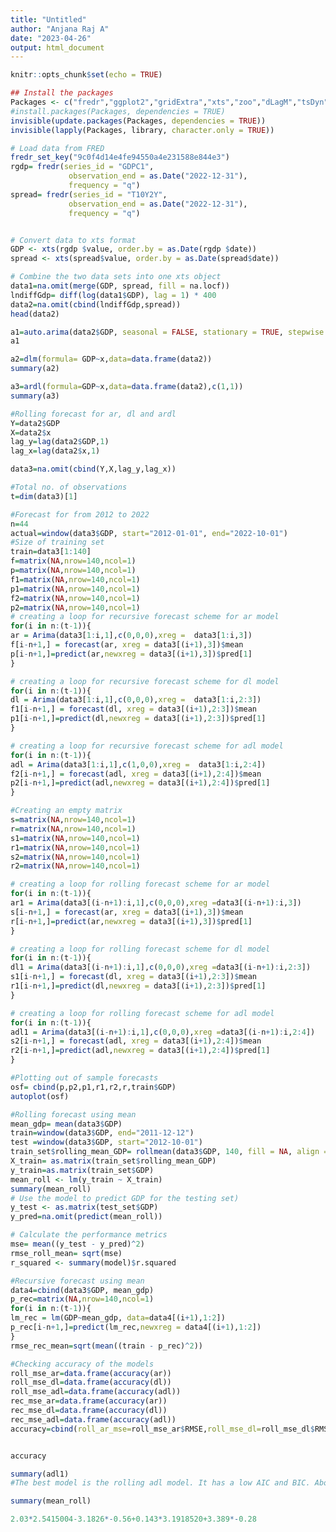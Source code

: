 ```yaml
---
title: "Untitled"
author: "Anjana Raj A"
date: "2023-04-26"
output: html_document
---
```


```r
knitr::opts_chunk$set(echo = TRUE)
```
```r
## Install the packages
Packages <- c("fredr","ggplot2","gridExtra","xts","zoo","dLagM","tsDyn","forecast","ARDL","tsDyn","roll")
#install.packages(Packages, dependencies = TRUE)
invisible(update.packages(Packages, dependencies = TRUE))
invisible(lapply(Packages, library, character.only = TRUE))
```

```r
# Load data from FRED
fredr_set_key("9c0f4d14e4fe94550a4e231588e844e3")
rgdp= fredr(series_id = "GDPC1",
             observation_end = as.Date("2022-12-31"),
             frequency = "q")
spread= fredr(series_id = "T10Y2Y",
             observation_end = as.Date("2022-12-31"),
             frequency = "q")


# Convert data to xts format
GDP <- xts(rgdp $value, order.by = as.Date(rgdp $date))
spread <- xts(spread$value, order.by = as.Date(spread$date))

# Combine the two data sets into one xts object
data1=na.omit(merge(GDP, spread, fill = na.locf))
lndiffGdp= diff(log(data1$GDP), lag = 1) * 400
data2=na.omit(cbind(lndiffGdp,spread))
head(data2)
```

```r

a1=auto.arima(data2$GDP, seasonal = FALSE, stationary = TRUE, stepwise = FALSE, ic ="bic")
a1

```

```r
a2=dlm(formula= GDP~x,data=data.frame(data2))
summary(a2)
```

```r
a3=ardl(formula=GDP~x,data=data.frame(data2),c(1,1))
summary(a3)
```


```r
#Rolling forecast for ar, dl and ardl
Y=data2$GDP
X=data2$x
lag_y=lag(data2$GDP,1)
lag_x=lag(data2$x,1)

data3=na.omit(cbind(Y,X,lag_y,lag_x))

#Total no. of observations
t=dim(data3)[1]

#Forecast for from 2012 to 2022
n=44
actual=window(data3$GDP, start="2012-01-01", end="2022-10-01")
#Size of training set
train=data3[1:140]
f=matrix(NA,nrow=140,ncol=1)
p=matrix(NA,nrow=140,ncol=1)
f1=matrix(NA,nrow=140,ncol=1)
p1=matrix(NA,nrow=140,ncol=1)
f2=matrix(NA,nrow=140,ncol=1)
p2=matrix(NA,nrow=140,ncol=1)
# creating a loop for recursive forecast scheme for ar model
for(i in n:(t-1)){
ar = Arima(data3[1:i,1],c(0,0,0),xreg =  data3[1:i,3])
f[i-n+1,] = forecast(ar, xreg = data3[(i+1),3])$mean
p[i-n+1,]=predict(ar,newxreg = data3[(i+1),3])$pred[1]
}
```

```r
# creating a loop for recursive forecast scheme for dl model
for(i in n:(t-1)){
dl = Arima(data3[1:i,1],c(0,0,0),xreg =  data3[1:i,2:3])
f1[i-n+1,] = forecast(dl, xreg = data3[(i+1),2:3])$mean
p1[i-n+1,]=predict(dl,newxreg = data3[(i+1),2:3])$pred[1]
}
```
```r
# creating a loop for recursive forecast scheme for adl model
for(i in n:(t-1)){
adl = Arima(data3[1:i,1],c(1,0,0),xreg =  data3[1:i,2:4])
f2[i-n+1,] = forecast(adl, xreg = data3[(i+1),2:4])$mean
p2[i-n+1,]=predict(adl,newxreg = data3[(i+1),2:4])$pred[1]
}

```

```r
#Creating an empty matrix
s=matrix(NA,nrow=140,ncol=1)
r=matrix(NA,nrow=140,ncol=1)
s1=matrix(NA,nrow=140,ncol=1)
r1=matrix(NA,nrow=140,ncol=1)
s2=matrix(NA,nrow=140,ncol=1)
r2=matrix(NA,nrow=140,ncol=1)

# creating a loop for rolling forecast scheme for ar model
for(i in n:(t-1)){
ar1 = Arima(data3[(i-n+1):i,1],c(0,0,0),xreg =data3[(i-n+1):i,3])
s[i-n+1,] = forecast(ar, xreg = data3[(i+1),3])$mean
r[i-n+1,]=predict(ar,newxreg = data3[(i+1),3])$pred[1]
}

```


```r
# creating a loop for rolling forecast scheme for dl model
for(i in n:(t-1)){
dl1 = Arima(data3[(i-n+1):i,1],c(0,0,0),xreg =data3[(i-n+1):i,2:3])
s1[i-n+1,] = forecast(dl, xreg = data3[(i+1),2:3])$mean
r1[i-n+1,]=predict(dl,newxreg = data3[(i+1),2:3])$pred[1]
}
```

```r
# creating a loop for rolling forecast scheme for adl model
for(i in n:(t-1)){
adl1 = Arima(data3[(i-n+1):i,1],c(0,0,0),xreg =data3[(i-n+1):i,2:4])
s2[i-n+1,] = forecast(adl, xreg = data3[(i+1),2:4])$mean
r2[i-n+1,]=predict(adl,newxreg = data3[(i+1),2:4])$pred[1]
}            
```

```r
#Plotting out of sample forecasts
osf= cbind(p,p2,p1,r1,r2,r,train$GDP)
autoplot(osf)

```

```r
#Rolling forecast using mean
mean_gdp= mean(data3$GDP)
train=window(data3$GDP, end="2011-12-12")
test =window(data3$GDP, start="2012-10-01")
train_set$rolling_mean_GDP= rollmean(data3$GDP, 140, fill = NA, align = "right")
X_train= as.matrix(train_set$rolling_mean_GDP)
y_train=as.matrix(train_set$GDP)
mean_roll <- lm(y_train ~ X_train)
summary(mean_roll)
# Use the model to predict GDP for the testing set)
y_test <- as.matrix(test_set$GDP)
y_pred=na.omit(predict(mean_roll))

# Calculate the performance metrics
mse= mean((y_test - y_pred)^2)
rmse_roll_mean= sqrt(mse)
r_squared <- summary(model)$r.squared

```

```r
#Recursive forecast using mean
data4=cbind(data3$GDP, mean_gdp)
p_rec=matrix(NA,nrow=140,ncol=1)
for(i in n:(t-1)){
lm_rec = lm(GDP~mean_gdp, data=data4[(i+1),1:2])
p_rec[i-n+1,]=predict(lm_rec,newxreg = data4[(i+1),1:2])
}
rmse_rec_mean=sqrt(mean((train - p_rec)^2))

```

```r
#Checking accuracy of the models
roll_mse_ar=data.frame(accuracy(ar))
roll_mse_dl=data.frame(accuracy(dl))
roll_mse_adl=data.frame(accuracy(adl))
rec_mse_ar=data.frame(accuracy(ar))
rec_mse_dl=data.frame(accuracy(dl))
rec_mse_adl=data.frame(accuracy(adl))
accuracy=cbind(roll_ar_mse=roll_mse_ar$RMSE,roll_mse_dl=roll_mse_dl$RMSE,roll_mse_adl=roll_mse_adl$RMSE,rec_mse_ar=rec_mse_ar$RMSE,rec_mse_dl=rec_mse_dl$RMSE,rec_mse_adl$RMSE,rmse_rec_mean, rmse_roll_mean)


accuracy
```

```r
 
summary(adl1)
#The best model is the rolling adl model. It has a low AIC and BIC. About 53% of the changes in the GDP growth is explained by this model when compared to the worst model explaining only 3% of the changes in GDP growth. GDP.1 coefficient is statistically significant at the 5% level, while the intercept, x, and x.1 coefficients are not. In the worst model none of the dependent variables are statistically significant.

summary(mean_roll)
```
```r

2.03*2.5415004-3.1826*-0.56+0.143*3.1918520+3.389*-0.28
```



